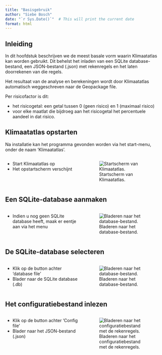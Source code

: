 ```yaml
---
title: "Basisgebruik"
author: "Siebe Bosch"
date: "`r Sys.Date()`"  # This will print the current date
format: html
---
```


## Inleiding

In dit hoofdstuk beschrijven we de meest basale vorm waarin Klimaatatlas kan worden gebruikt. Dit behelst het inladen van een SQLite database-bestand, een JSON-bestand (.json) met rekenregels en het laten doorrekenen van die regels.

Het resultaat van de analyse en berekeningen wordt door Klimaatatlas automatisch weggeschreven naar de Geopackage file. 

Per risicofactor is dit:

* het risicogetal: een getal tussen 0 (geen risico) en 1 (maximaal risico)
* voor elke maatlat die bijdroeg aan het risicogetal het percentuele aandeel in dat risico.

## Klimaatatlas opstarten

Na installatie kan het programma gevonden worden via het start-menu, onder de naam 'Klimaatatlas'.

::: {.columns}
::: {.column width="50%"}
* Start Klimaatatlas op
* Het opstartscherm verschijnt
:::
::: {.column width="50%"}
![Startscherm van Klimaatatlas.](img/frm_klimaatatlas.png)
:::
:::

## Een SQLite-database aanmaken

::: {.columns}
::: {.column width="50%"}
* Indien u nog geen SQLite database heeft, maak er eentje aan via het menu 
:::
::: {.column width="50%"}
![Bladeren naar het database-bestand.](img/dlg_database.png)
:::
:::

## De SQLite-database selecteren

::: {.columns}
::: {.column width="50%"}
* Klik op de button achter 'database file'
* Blader naar de SQLite database (.db)
:::
::: {.column width="50%"}
![Bladeren naar het database-bestand.](img/dlg_database.png)
:::
:::

## Het configuratiebestand inlezen

::: {.columns}
::: {.column width="50%"}
* Klik op de button achter 'Config file'
* Blader naar het JSON-bestand (.json)
:::
::: {.column width="50%"}
![Bladeren naar het configuratiebestand met de rekenregels.](img/dlg_configfile.png)
:::
:::



